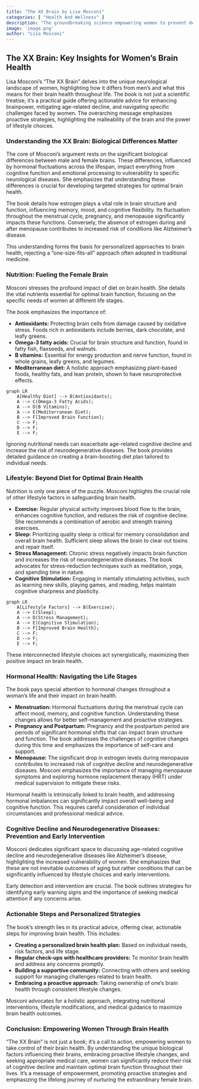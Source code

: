 ```yaml
---
title: "The XX Brain by Lisa Mosconi"
categories: [ "Health And Wellness" ]
description: "The groundbreaking science empowering women to prevent dementia"
image: 'image.png'
author: "Lisa Mosconi"
---
```

## The XX Brain: Key Insights for Women's Brain Health

Lisa Mosconi's "The XX Brain" delves into the unique neurological landscape of women, highlighting how it differs from men's and what this means for their brain health throughout life. The book is not just a scientific treatise; it’s a practical guide offering actionable advice for enhancing brainpower, mitigating age-related decline, and navigating specific challenges faced by women.  The overarching message emphasizes proactive strategies, highlighting the malleability of the brain and the power of lifestyle choices.


### Understanding the XX Brain: Biological Differences Matter

The core of Mosconi's argument rests on the significant biological differences between male and female brains. These differences, influenced by hormonal fluctuations across the lifespan, impact everything from cognitive function and emotional processing to vulnerability to specific neurological diseases.  She emphasizes that understanding these differences is crucial for developing targeted strategies for optimal brain health.

The book details how estrogen plays a vital role in brain structure and function, influencing memory, mood, and cognitive flexibility.  Its fluctuation throughout the menstrual cycle, pregnancy, and menopause significantly impacts these functions.  Conversely, the absence of estrogen during and after menopause contributes to increased risk of conditions like Alzheimer's disease.

This understanding forms the basis for personalized approaches to brain health, rejecting a "one-size-fits-all" approach often adopted in traditional medicine.

### Nutrition: Fueling the Female Brain

Mosconi stresses the profound impact of diet on brain health. She details the vital nutrients essential for optimal brain function, focusing on the specific needs of women at different life stages.

The book emphasizes the importance of:

* **Antioxidants:** Protecting brain cells from damage caused by oxidative stress.  Foods rich in antioxidants include berries, dark chocolate, and leafy greens.
* **Omega-3 fatty acids:** Crucial for brain structure and function, found in fatty fish, flaxseeds, and walnuts.
* **B vitamins:** Essential for energy production and nerve function, found in whole grains, leafy greens, and legumes.
* **Mediterranean diet:**  A holistic approach emphasizing plant-based foods, healthy fats, and lean protein, shown to have neuroprotective effects.

```mermaid
graph LR
    A[Healthy Diet] --> B(Antioxidants);
    A --> C(Omega-3 Fatty Acids);
    A --> D(B Vitamins);
    A --> E(Mediterranean Diet);
    B --> F[Improved Brain Function];
    C --> F;
    D --> F;
    E --> F;
```

Ignoring nutritional needs can exacerbate age-related cognitive decline and increase the risk of neurodegenerative diseases.  The book provides detailed guidance on creating a brain-boosting diet plan tailored to individual needs.

### Lifestyle: Beyond Diet for Optimal Brain Health

Nutrition is only one piece of the puzzle.  Mosconi highlights the crucial role of other lifestyle factors in safeguarding brain health.

* **Exercise:** Regular physical activity improves blood flow to the brain, enhances cognitive function, and reduces the risk of cognitive decline.  She recommends a combination of aerobic and strength training exercises.
* **Sleep:**  Prioritizing quality sleep is critical for memory consolidation and overall brain health.  Sufficient sleep allows the brain to clear out toxins and repair itself.
* **Stress Management:** Chronic stress negatively impacts brain function and increases the risk of neurodegenerative diseases.  The book advocates for stress-reduction techniques such as meditation, yoga, and spending time in nature.
* **Cognitive Stimulation:** Engaging in mentally stimulating activities, such as learning new skills, playing games, and reading, helps maintain cognitive sharpness and plasticity.

```mermaid
graph LR
    A[Lifestyle Factors] --> B(Exercise);
    A --> C(Sleep);
    A --> D(Stress Management);
    A --> E(Cognitive Stimulation);
    B --> F[Improved Brain Health];
    C --> F;
    D --> F;
    E --> F;
```

These interconnected lifestyle choices act synergistically, maximizing their positive impact on brain health.

### Hormonal Health: Navigating the Life Stages

The book pays special attention to hormonal changes throughout a woman's life and their impact on brain health.

* **Menstruation:**  Hormonal fluctuations during the menstrual cycle can affect mood, memory, and cognitive function.  Understanding these changes allows for better self-management and proactive strategies.
* **Pregnancy and Postpartum:** Pregnancy and the postpartum period are periods of significant hormonal shifts that can impact brain structure and function. The book addresses the challenges of cognitive changes during this time and emphasizes the importance of self-care and support.
* **Menopause:**  The significant drop in estrogen levels during menopause contributes to increased risk of cognitive decline and neurodegenerative diseases. Mosconi emphasizes the importance of managing menopause symptoms and exploring hormone replacement therapy (HRT) under medical supervision to mitigate these risks.

Hormonal health is intrinsically linked to brain health, and addressing hormonal imbalances can significantly impact overall well-being and cognitive function.  This requires careful consideration of individual circumstances and professional medical advice.


###  Cognitive Decline and Neurodegenerative Diseases: Prevention and Early Intervention

Mosconi dedicates significant space to discussing age-related cognitive decline and neurodegenerative diseases like Alzheimer's disease, highlighting the increased vulnerability of women.  She emphasizes that these are not inevitable outcomes of aging but rather conditions that can be significantly influenced by lifestyle choices and early interventions.

Early detection and intervention are crucial. The book outlines strategies for identifying early warning signs and the importance of seeking medical attention if any concerns arise.


###  Actionable Steps and Personalized Strategies

The book’s strength lies in its practical advice, offering clear, actionable steps for improving brain health. This includes:

* **Creating a personalized brain health plan:** Based on individual needs, risk factors, and life stage.
* **Regular check-ups with healthcare providers:**  To monitor brain health and address any concerns promptly.
* **Building a supportive community:**  Connecting with others and seeking support for managing challenges related to brain health.
* **Embracing a proactive approach:**  Taking ownership of one's brain health through consistent lifestyle changes.

Mosconi advocates for a holistic approach, integrating nutritional interventions, lifestyle modifications, and medical guidance to maximize brain health outcomes.


### Conclusion: Empowering Women Through Brain Health

"The XX Brain" is not just a book; it’s a call to action, empowering women to take control of their brain health. By understanding the unique biological factors influencing their brains, embracing proactive lifestyle changes, and seeking appropriate medical care, women can significantly reduce their risk of cognitive decline and maintain optimal brain function throughout their lives.  It’s a message of empowerment, promoting proactive strategies and emphasizing the lifelong journey of nurturing the extraordinary female brain.

